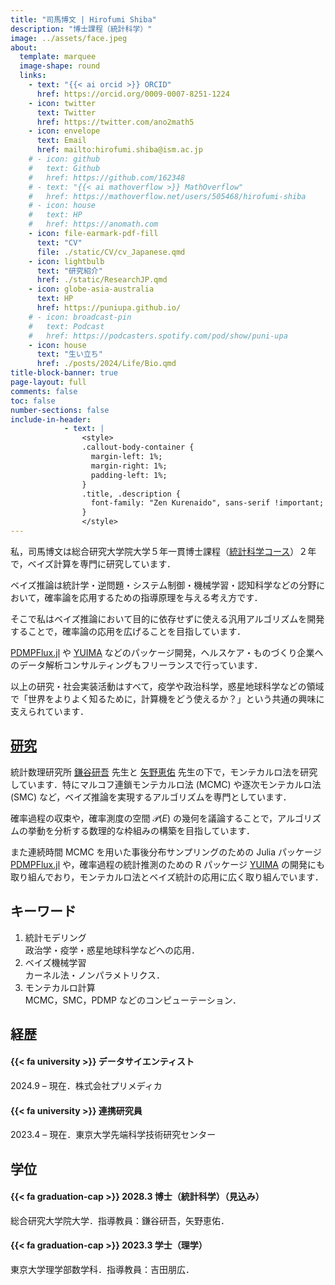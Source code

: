 ```yaml
---
title: "司馬博文 | Hirofumi Shiba"
description: "博士課程（統計科学）"
image: ../assets/face.jpeg
about:
  template: marquee
  image-shape: round
  links:
    - text: "{{< ai orcid >}} ORCID"
      href: https://orcid.org/0009-0007-8251-1224
    - icon: twitter
      text: Twitter
      href: https://twitter.com/ano2math5
    - icon: envelope
      text: Email
      href: mailto:hirofumi.shiba@ism.ac.jp
    # - icon: github
    #   text: Github
    #   href: https://github.com/162348
    # - text: "{{< ai mathoverflow >}} MathOverflow"
    #   href: https://mathoverflow.net/users/505468/hirofumi-shiba
    # - icon: house
    #   text: HP
    #   href: https://anomath.com
    - icon: file-earmark-pdf-fill
      text: "CV"
      file: ./static/CV/cv_Japanese.qmd
    - icon: lightbulb
      text: "研究紹介"
      href: ./static/ResearchJP.qmd
    - icon: globe-asia-australia
      text: HP
      href: https://puniupa.github.io/
    # - icon: broadcast-pin
    #   text: Podcast
    #   href: https://podcasters.spotify.com/pod/show/puni-upa
    - icon: house
      text: "生い立ち"
      href: ./posts/2024/Life/Bio.qmd
title-block-banner: true
page-layout: full
comments: false
toc: false
number-sections: false
include-in-header: 
            - text: |
                <style>
                .callout-body-container {
                  margin-left: 1%;
                  margin-right: 1%;
                  padding-left: 1%;
                }
                .title, .description {
                  font-family: "Zen Kurenaido", sans-serif !important;
                }
                </style>
---
```


::: {.column-page}

私，司馬博文は総合研究大学院大学５年一貫博士課程（[統計科学コース](https://www.ism.ac.jp/senkou/)）２年で，ベイズ計算を専門に研究しています．

ベイズ推論は統計学・逆問題・システム制御・機械学習・認知科学などの分野において，確率論を応用するための指導原理を与える考え方です．

そこで私はベイズ推論において目的に依存せずに使える汎用アルゴリズムを開発することで，確率論の応用を広げることを目指しています．

[PDMPFlux.jl](https://github.com/162348/PDMPFlux.jl) や [YUIMA](https://github.com/yuimaproject/yuima) などのパッケージ開発，ヘルスケア・ものづくり企業へのデータ解析コンサルティングもフリーランスで行っています．

以上の研究・社会実装活動はすべて，疫学や政治科学，惑星地球科学などの領域で「世界をよりよく知るために，計算機をどう使えるか？」という共通の興味に支えられています．

::: {layout="[60,40]"}

::: {#first-column}

## [研究](ResearchJP.qmd)

統計数理研究所 [鎌谷研吾](https://sites.google.com/view/kengokamatani/home) 先生と [矢野恵佑](https://sites.google.com/site/kyanostat/) 先生の下で，モンテカルロ法を研究しています．特にマルコフ連鎖モンテカルロ法 (MCMC) や逐次モンテカルロ法 (SMC) など，ベイズ推論を実現するアルゴリズムを専門としています．

確率過程の収束や，確率測度の空間 $\mathcal{P}(E)$ の幾何を議論することで，アルゴリズムの挙動を分析する数理的な枠組みの構築を目指しています．

また連続時間 MCMC を用いた事後分布サンプリングのための Julia パッケージ [PDMPFlux.jl](https://github.com/162348/PDMPFlux.jl) や，確率過程の統計推測のための R パッケージ [YUIMA](https://r-forge.r-project.org/projects/yuima/) の開発にも取り組んでおり，モンテカルロ法とベイズ統計の応用に広く取り組んでいます．

:::

::: {#second-column}

## キーワード

1. 統計モデリング<br>
  政治学・疫学・惑星地球科学などへの応用．
1. ベイズ機械学習<br>
  カーネル法・ノンパラメトリクス．
1. モンテカルロ計算<br>
  MCMC，SMC，PDMP などのコンピューテーション．
<!-- 4. 輸送によるサンプリング法<br>
  Schrödinger 橋・SMC サンプラー．
1. 制御<br>
  データ同化・システム同定・軌道推定 -->

:::

:::

::: {layout="[50,50]"}

::: {#first-column}

## 経歴

#### [{{< fa university >}}]{.color-minty} データサイエンティスト
2024.9 -- 現在．株式会社プリメディカ

#### [{{< fa university >}}]{.color-minty} 連携研究員
2023.4 -- 現在．東京大学先端科学技術研究センター

<!-- 

#### [{{< fa university >}}]{.color-minty} リサーチ・アシスタント
2023.7 -- 現在．統計数理研究所

#### [{{< fa university >}}]{.color-minty} データ・サイエンティスト
2022.8 -- 2024.1．IMIS 研究所．

#### [{{< fa university >}}]{.color-minty} リサーチ・アシスタント
2021.2 -- 2023.3．東京大学先端科学技術研究センター，玉井克哉研究室．
-->

:::

::: {#second-column}

## 学位

#### [{{< fa graduation-cap >}}]{.color-minty} 2028.3 博士（統計科学）（見込み）
総合研究大学院大学．指導教員：鎌谷研吾，矢野恵佑．

#### [{{< fa graduation-cap >}}]{.color-minty} 2023.3 学士（理学）
東京大学理学部数学科．指導教員：吉田朋広．

:::

:::

:::


<!-- 
#### 言語

* 日本語（母語）
* 中国語（母語相当）
* 英語（TOEFL iBT 100）
* 韓国語（初歩）
-->
